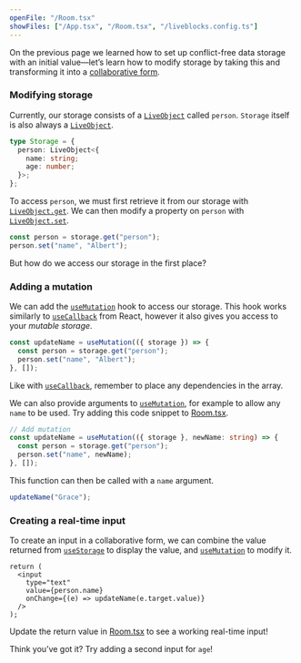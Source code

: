 ```yaml
---
openFile: "/Room.tsx"
showFiles: ["/App.tsx", "/Room.tsx", "/liveblocks.config.ts"]
---
```


On the previous page we learned how to set up conflict-free data storage with an
initial value—let’s learn how to modify storage by taking this and transforming
it into a [collaborative form](/use-cases/collaborative-forms).

### Modifying storage

Currently, our storage consists of a [`LiveObject`][] called `person`. `Storage`
itself is also always a [`LiveObject`][].

```ts
type Storage = {
  person: LiveObject<{
    name: string;
    age: number;
  }>;
};
```

To access `person`, we must first retrieve it from our storage with
[`LiveObject.get`][]. We can then modify a property on `person` with
[`LiveObject.set`][].

```ts
const person = storage.get("person");
person.set("name", "Albert");
```

But how do we access our storage in the first place?

### Adding a mutation

We can add the [`useMutation`][] hook to access our storage. This hook works
similarly to [`useCallback`](https://react.dev/reference/react/useCallback) from
React, however it also gives you access to your _mutable storage_.

```ts
const updateName = useMutation(({ storage }) => {
  const person = storage.get("person");
  person.set("name", "Albert");
}, []);
```

<Banner title="Dependencies">

Like with [`useCallback`](https://react.dev/reference/react/useCallback),
remember to place any dependencies in the array.

</Banner>

We can also provide arguments to [`useMutation`][], for example to allow any
`name` to be used. Try adding this code snippet to [Room.tsx][].

```ts modifyTutorialFile="/Room.tsx"
// Add mutation
const updateName = useMutation(({ storage }, newName: string) => {
  const person = storage.get("person");
  person.set("name", newName);
}, []);
```

This function can then be called with a `name` argument.

```ts
updateName("Grace");
```

### Creating a real-time input

To create an input in a collaborative form, we can combine the value returned
from [`useStorage`][] to display the value, and [`useMutation`][] to modify it.

```tsx modifyTutorialFile="/Room.tsx"
return (
  <input
    type="text"
    value={person.name}
    onChange={(e) => updateName(e.target.value)}
  />
);
```

Update the return value in [Room.tsx][] to see a working real-time input!

<Banner title="Try it yourself" type="success">

Think you’ve got it? Try adding a second input for `age`!

</Banner>

[`LiveObject`]: /docs/api-reference/liveblocks-client#LiveObject
[`LiveObject.get`]: /docs/api-reference/liveblocks-client#LiveObject.get
[`LiveObject.set`]: /docs/api-reference/liveblocks-client#LiveObject.set
[`LiveList`]: /docs/api-reference/liveblocks-client#LiveList
[`LiveMap`]: /docs/api-reference/liveblocks-client#LiveMap
[`useStorage`]: /docs/api-reference/liveblocks-react#useStorage
[`useMutation`]: /docs/api-reference/liveblocks-react#useMutation
[liveblocks.config.ts]: #/liveblocks.config.ts
[App.tsx]: #/App.tsx
[Room.tsx]: #/Room.tsx
